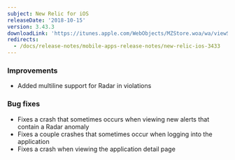 ```yaml
---
subject: New Relic for iOS
releaseDate: '2018-10-15'
version: 3.43.3
downloadLink: 'https://itunes.apple.com/WebObjects/MZStore.woa/wa/viewSoftware?id=594038638&mt=8'
redirects:
  - /docs/release-notes/mobile-apps-release-notes/new-relic-ios-3433
---
```


### Improvements

* Added multiline support for Radar in violations

### Bug fixes

* Fixes a crash that sometimes occurs when viewing new alerts that contain a Radar anomaly
* Fixes a couple crashes that sometimes occur when logging into the application
* Fixes a crash when viewing the application detail page

